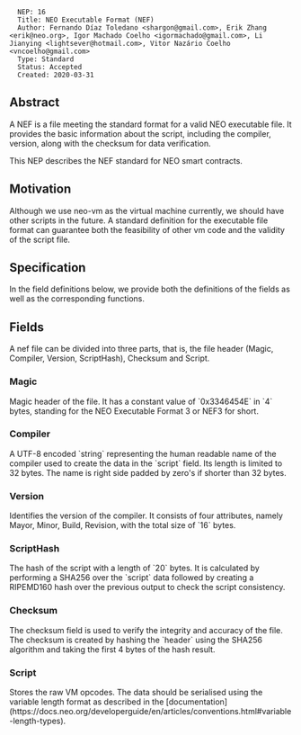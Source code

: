 <pre>
  NEP: 16
  Title: NEO Executable Format (NEF)
  Author: Fernando Díaz Toledano <shargon@gmail.com>, Erik Zhang <erik@neo.org>, Igor Machado Coelho <igormachado@gmail.com>, Li Jianying <lightsever@hotmail.com>, Vitor Nazário Coelho <vncoelho@gmail.com>
  Type: Standard
  Status: Accepted
  Created: 2020-03-31
</pre>

==Abstract==

A NEF is a file meeting the standard format for a valid NEO executable file. It provides the basic information about the script, including the compiler, version, along with the checksum for data verification.

This NEP describes the NEF standard for NEO smart contracts.

==Motivation==

Although we use neo-vm as the virtual machine currently, we should have other scripts in the future. A standard definition for the executable file format can guarantee both the feasibility of other vm code and the validity of the script file.

==Specification==

In the field definitions below, we provide both the definitions of the fields as well as the corresponding functions.

==Fields==

A nef file can be divided into three parts, that is, the file header (Magic, Compiler, Version, ScriptHash), Checksum and Script.

===Magic===

Magic header of the file. It has a constant value of `0x3346454E` in `4` bytes, standing for the NEO Executable Format 3 or NEF3 for short.

===Compiler===

A UTF-8 encoded `string` representing the human readable name of the compiler used to create the data in the `script` field. Its length is limited to 32 bytes. The name is right side padded by zero's if shorter than 32 bytes.

===Version===

Identifies the version of the compiler. It consists of four attributes, namely Mayor, Minor, Build, Revision, with the total size of `16` bytes.

===ScriptHash===

The hash of the script with a length of `20` bytes. It is calculated by performing a SHA256 over the `script` data followed by creating a RIPEMD160 hash over the previous output  to check the script consistency.

===Checksum===

The checksum field is used to verify the integrity and accuracy of the file. The checksum is created by hashing the `header` using the SHA256 algorithm and taking the first 4 bytes of the hash result.

===Script===

Stores the raw VM opcodes. The data should be serialised using the variable length format as described in the [documentation](https://docs.neo.org/developerguide/en/articles/conventions.html#variable-length-types).

